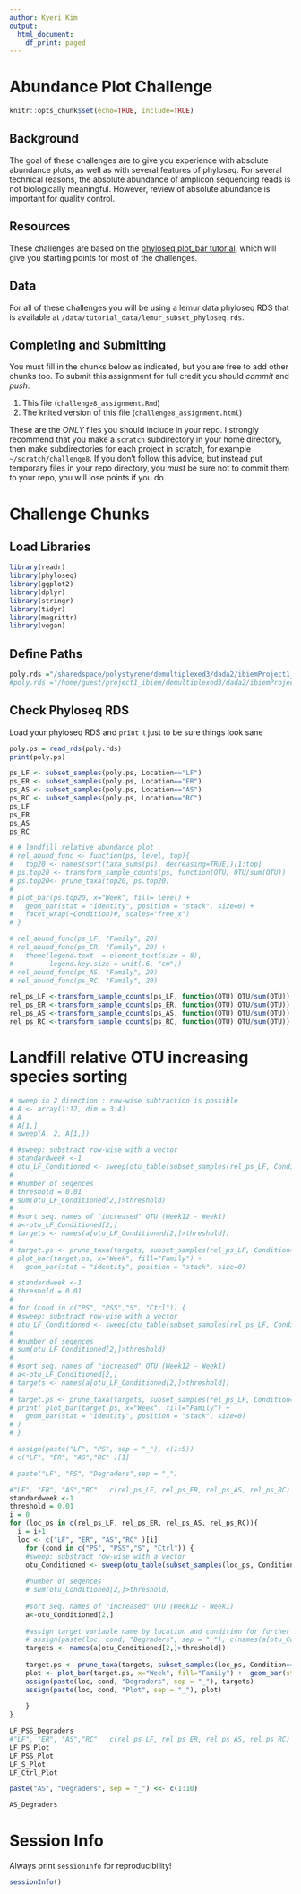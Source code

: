 ```yaml
---
author: Kyeri Kim
output:
  html_document:
    df_print: paged
---
```

# Abundance Plot Challenge

```r
knitr::opts_chunk$set(echo=TRUE, include=TRUE)
```

## Background
The goal of these challenges are to give you experience with absolute abundance plots, as well as with several features of phyloseq. For several technical reasons, the absolute abundance of amplicon sequencing reads is not biologically meaningful.  However, review of absolute abundance is important for quality control.

## Resources
These challenges are based on the [phyloseq plot_bar tutorial](https://joey711.github.io/phyloseq/plot_bar-examples.html), which will give you starting points for most of the challenges.  

## Data
For all of these challenges you will be using a lemur data phyloseq RDS that is available at `/data/tutorial_data/lemur_subset_phyloseq.rds`.

## Completing and Submitting
You must fill in the chunks below as indicated, but you are free to add other chunks too.  To submit this assignment for full credit you should *commit* and *push*:

1. This file (`challenge8_assignment.Rmd`)
2. The knited version of this file (`challenge8_assignment.html`)

These are the *ONLY* files you should include in your repo.  I strongly recommend that you make a `scratch` subdirectory in your home directory, then make subdirectories for each project in scratch, for example `~/scratch/challenge8`.  If you don't follow this advice, but instead put temporary files in your repo directory, you *must* be sure not to commit them to your repo, you will lose points if you do.



# Challenge Chunks
## Load Libraries
```r
library(readr)
library(phyloseq)
library(ggplot2)
library(dplyr)
library(stringr)
library(tidyr)
library(magrittr)
library(vegan)
```

## Define Paths
```r
poly.rds ="/sharedspace/polystyrene/demultiplexed3/dada2/ibiemProject1_subset.rds"
#poly.rds ="/home/guest/project1_ibiem/demultiplexed3/dada2/ibiemProject1_subset.rds"
```

## Check Phyloseq RDS
Load your phyloseq RDS and `print` it just to be sure things look sane
```r
poly.ps = read_rds(poly.rds)
print(poly.ps)
```
```r
ps_LF <- subset_samples(poly.ps, Location=="LF")
ps_ER <- subset_samples(poly.ps, Location=="ER")
ps_AS <- subset_samples(poly.ps, Location=="AS")
ps_RC <- subset_samples(poly.ps, Location=="RC")
ps_LF
ps_ER
ps_AS
ps_RC
```

```r
# # landfill relative abundance plot
# rel_abund_func <- function(ps, level, top){
#   top20 <- names(sort(taxa_sums(ps), decreasing=TRUE))[1:top]
# ps.top20 <- transform_sample_counts(ps, function(OTU) OTU/sum(OTU))
# ps.top20<- prune_taxa(top20, ps.top20)
# 
# plot_bar(ps.top20, x="Week", fill= level) + 
#   geom_bar(stat = "identity", position = "stack", size=0) +
#   facet_wrap(~Condition)#, scales="free_x") 
# }

```

```r
# rel_abund_func(ps_LF, "Family", 20)
# rel_abund_func(ps_ER, "Family", 20) +
#   theme(legend.text  = element_text(size = 8),
#         legend.key.size = unit(.6, "cm"))
# rel_abund_func(ps_AS, "Family", 20)
# rel_abund_func(ps_RC, "Family", 20)
```
```r
rel_ps_LF <-transform_sample_counts(ps_LF, function(OTU) OTU/sum(OTU))
rel_ps_ER <-transform_sample_counts(ps_ER, function(OTU) OTU/sum(OTU))
rel_ps_AS <-transform_sample_counts(ps_AS, function(OTU) OTU/sum(OTU))
rel_ps_RC <-transform_sample_counts(ps_RC, function(OTU) OTU/sum(OTU))
```

# Landfill relative OTU increasing species sorting

```r
# sweep in 2 direction : row-wise subtraction is possible
# A <- array(1:12, dim = 3:4)
# A
# A[1,]
# sweep(A, 2, A[1,])
```

```r
# #sweep: substract row-wise with a vector
# standardweek <-1
# otu_LF_Conditioned <- sweep(otu_table(subset_samples(rel_ps_LF, Condition=="PS")),2,as.double(otu_table(subset_samples(rel_ps_LF, Week==standardweek & Condition=="PS"))))
# 
# #number of seqences
# threshold = 0.01
# sum(otu_LF_Conditioned[2,]>threshold)
# 
# #sort seq. names of "increased" OTU (Week12 - Week1)
# a<-otu_LF_Conditioned[2,]
# targets <- names(a[otu_LF_Conditioned[2,]>threshold])
# 
# target.ps <- prune_taxa(targets, subset_samples(rel_ps_LF, Condition=="PS"))
# plot_bar(target.ps, x="Week", fill="Family") + 
#   geom_bar(stat = "identity", position = "stack", size=0) 

```
```r
# standardweek <-1
# threshold = 0.01
# 
# for (cond in c("PS", "PSS","S", "Ctrl")) {
# #sweep: substract row-wise with a vector
# otu_LF_Conditioned <- sweep(otu_table(subset_samples(rel_ps_LF, Condition==cond)),2,as.double(otu_table(subset_samples(rel_ps_LF, Week==standardweek & Condition==cond))))
# 
# #number of seqences
# sum(otu_LF_Conditioned[2,]>threshold)
# 
# #sort seq. names of "increased" OTU (Week12 - Week1)
# a<-otu_LF_Conditioned[2,]
# targets <- names(a[otu_LF_Conditioned[2,]>threshold])
# 
# target.ps <- prune_taxa(targets, subset_samples(rel_ps_LF, Condition==cond))
# print( plot_bar(target.ps, x="Week", fill="Family") + 
#   geom_bar(stat = "identity", position = "stack", size=0) 
# )
# }
```
```r
# assign(paste("LF", "PS", sep = "_"), c(1:5))
# c("LF", "ER", "AS","RC" )[1]
```
```r
# paste("LF", "PS", "Degraders",sep = "_")
```

```r
#"LF", "ER", "AS","RC"   c(rel_ps_LF, rel_ps_ER, rel_ps_AS, rel_ps_RC)
standardweek <-1
threshold = 0.01
i = 0
for (loc_ps in c(rel_ps_LF, rel_ps_ER, rel_ps_AS, rel_ps_RC)){
  i = i+1
  loc <- c("LF", "ER", "AS","RC" )[i]
    for (cond in c("PS", "PSS","S", "Ctrl")) {
    #sweep: substract row-wise with a vector
    otu_Conditioned <- sweep(otu_table(subset_samples(loc_ps, Condition==cond)), 2, as.double(otu_table(subset_samples(loc_ps, Week==standardweek & Condition==cond))))
    
    #number of seqences
    # sum(otu_Conditioned[2,]>threshold)
    
    #sort seq. names of "increased" OTU (Week12 - Week1)
    a<-otu_Conditioned[2,]
    
    #assign target variable name by location and condition for further use: names will be used
    # assign(paste(loc, cond, "Degraders", sep = "_"), c(names(a[otu_Conditioned[2,]>threshold])))
    targets <- names(a[otu_Conditioned[2,]>threshold])
    
    target.ps <- prune_taxa(targets, subset_samples(loc_ps, Condition==cond))
    plot <- plot_bar(target.ps, x="Week", fill="Family") +  geom_bar(stat = "identity", position = "stack", size=0)
    assign(paste(loc, cond, "Degraders", sep = "_"), targets)
    assign(paste(loc, cond, "Plot", sep = "_"), plot)
    
    }
}
```
```r
LF_PSS_Degraders
#"LF", "ER", "AS","RC"   c(rel_ps_LF, rel_ps_ER, rel_ps_AS, rel_ps_RC)
LF_PS_Plot
LF_PSS_Plot
LF_S_Plot
LF_Ctrl_Plot
```
```r
paste("AS", "Degraders", sep = "_") <<- c(1:10)
```


```r
AS_Degraders
```





# Session Info
Always print `sessionInfo` for reproducibility!
```r
sessionInfo()
```

